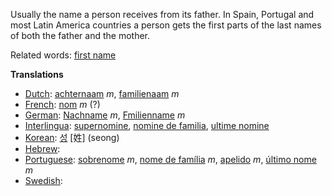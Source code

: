 Usually the name a person receives from its father. In Spain, Portugal and most Latin America countries a person gets the first parts of the last names of both the father and the mother.

Related words: [[first name]]

'''Translations'''
*[[Dutch]]: [[achternaam]] ''m'', [[familienaam]] ''m''
*[[French]]: [[nom]] ''m'' (?)
*[[German]]: [[Nachname]] ''m'', [[Fmilienname]] ''m''
*[[Interlingua]]: [[supernomine]], [[nomine de familia]], [[ultime nomine]]
*[[Korean]]: [[성]] [姓] (seong)
*[[Hebrew]]: [[]]
*[[Portuguese]]: [[sobrenome]] ''m'', [[nome de família]] ''m'', [[apelido]] ''m'', [[último nome]] ''m''
*[[Swedish]]: [[]]